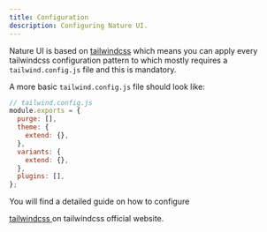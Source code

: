 ```yaml
---
title: Configuration
description: Configuring Nature UI.
---
```


Nature UI is based on <a target='_blank' href='https://tailwindcss.com'>
tailwindcss</a> which means you can apply every tailwindcss configuration
pattern to which mostly requires a `tailwind.config.js` file and this is
mandatory.

A more basic `tailwind.config.js` file should look like:

```js
// tailwind.config.js
module.exports = {
  purge: [],
  theme: {
    extend: {},
  },
  variants: {
    extend: {},
  },
  plugins: [],
};
```

You will find a detailed guide on how to configure

<a target='_blank' href='https://tailwindcss.com/docs/configuration'>
  tailwindcss
</a> on tailwindcss official website.
